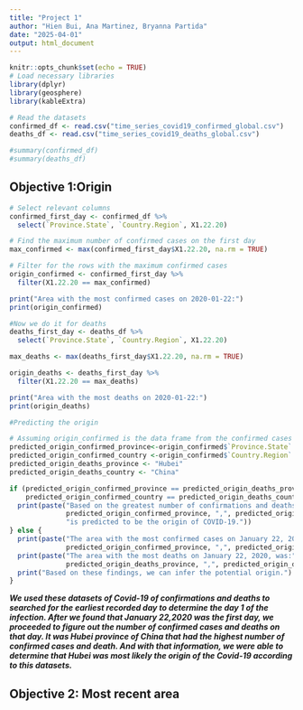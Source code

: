 ```yaml
---
title: "Project 1"
author: "Hien Bui, Ana Martinez, Bryanna Partida"
date: "2025-04-01"
output: html_document
---
```


```r
knitr::opts_chunk$set(echo = TRUE)
# Load necessary libraries
library(dplyr)
library(geosphere)
library(kableExtra)
```


```r
# Read the datasets
confirmed_df <- read.csv("time_series_covid19_confirmed_global.csv")
deaths_df <- read.csv("time_series_covid19_deaths_global.csv")

#summary(confirmed_df)
#summary(deaths_df)
```
## **Objective 1:Origin**
```r
# Select relevant columns 
confirmed_first_day <- confirmed_df %>%
  select(`Province.State`, `Country.Region`, X1.22.20)

# Find the maximum number of confirmed cases on the first day
max_confirmed <- max(confirmed_first_day$X1.22.20, na.rm = TRUE)

# Filter for the rows with the maximum confirmed cases
origin_confirmed <- confirmed_first_day %>%
  filter(X1.22.20 == max_confirmed)

print("Area with the most confirmed cases on 2020-01-22:")
print(origin_confirmed)

#Now we do it for deaths
deaths_first_day <- deaths_df %>%
  select(`Province.State`, `Country.Region`, X1.22.20)

max_deaths <- max(deaths_first_day$X1.22.20, na.rm = TRUE)

origin_deaths <- deaths_first_day %>%
  filter(X1.22.20 == max_deaths)

print("Area with the most deaths on 2020-01-22:")
print(origin_deaths)

#Predicting the origin

# Assuming origin_confirmed is the data frame from the confirmed cases code
predicted_origin_confirmed_province<-origin_confirmed$`Province.State`
predicted_origin_confirmed_country <-origin_confirmed$`Country.Region`
predicted_origin_deaths_province <- "Hubei"
predicted_origin_deaths_country <- "China"

if (predicted_origin_confirmed_province == predicted_origin_deaths_province &&
    predicted_origin_confirmed_country == predicted_origin_deaths_country) {
  print(paste("Based on the greatest number of confirmations and deaths on January 22, 2020,",
              predicted_origin_confirmed_province, ",", predicted_origin_confirmed_country,
              "is predicted to be the origin of COVID-19."))
} else {
  print(paste("The area with the most confirmed cases on January 22, 2020, was:",
              predicted_origin_confirmed_province, ",", predicted_origin_confirmed_country))
  print(paste("The area with the most deaths on January 22, 2020, was:",
              predicted_origin_deaths_province, ",", predicted_origin_deaths_country))
  print("Based on these findings, we can infer the potential origin.")
}
```

  ***We used these datasets of Covid-19 of confirmations and deaths to searched for the earliest recorded day to determine the day 1 of the infection. After we found that January 22,2020 was the first day, we proceeded to figure out the number of confirmed cases and deaths on that day. It was Hubei province of China that had the highest number of confirmed cases and death. And with that information, we were able to determine that Hubei was most likely the origin of the Covid-19 according to this datasets.***

## **Objective 2: Most recent area**
```r

```

